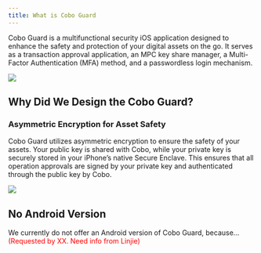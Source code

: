 ```yaml
---
title: What is Cobo Guard
---
```


Cobo Guard is a multifunctional security iOS application designed to enhance the safety and protection of your digital assets on the go. It serves as a transaction approval application, an MPC key share manager, a Multi-Factor Authentication (MFA) method, and a passwordless login mechanism.

<img src="/images/cobo-guard/introduction-to-cobo-guard/what-is-cobo-guard/what-is-cobo-guard.jpeg" />

## Why Did We Design the Cobo Guard?
### Asymmetric Encryption for Asset Safety
Cobo Guard utilizes asymmetric encryption to ensure the safety of your assets. Your public key is shared with Cobo, while your private key is securely stored in your iPhone’s native Secure Enclave. This ensures that all operation approvals are signed by your private key and authenticated through the public key by Cobo.

<img src="/images/cobo-guard/introduction-to-cobo-guard/what-is-cobo-guard/why-did-we-design-the-cobo-guard.png" />

## No Android Version
We currently do not offer an Android version of Cobo Guard, because… <font color="red">(Requested by XX. Need info from Linjie)</font>